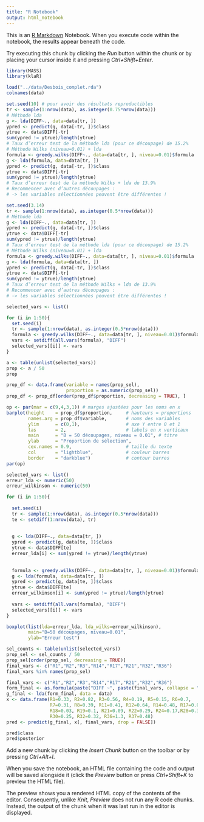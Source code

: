 ---
title: "R Notebook"
output: html_notebook
---

This is an [R Markdown](http://rmarkdown.rstudio.com) Notebook. When you execute code within the notebook, the results appear beneath the code. 

Try executing this chunk by clicking the *Run* button within the chunk or by placing your cursor inside it and pressing *Ctrl+Shift+Enter*. 

```{r}
library(MASS)
library(klaR)

load("../data/Desbois_complet.rda")
colnames(data)
```
```{r}
set.seed(10) # pour avoir des résultats reproductibles
tr <- sample(1:nrow(data), as.integer(0.75*nrow(data)))
# Méthode lda
g <- lda(DIFF~., data=data[tr, ])
ypred <- predict(g, data[-tr, ])$class
ytrue <- data$DIFF[-tr]
sum(ypred != ytrue)/length(ytrue)
# Taux d’erreur test de la méthode lda (pour ce découpage) de 15.2%
# Méthode Wilks (niveau=0.01) + lda
formula <- greedy.wilks(DIFF~., data=data[tr, ], niveau=0.01)$formula
g <- lda(formula, data=data[tr, ])
ypred <- predict(g, data[-tr, ])$class
ytrue <- data$DIFF[-tr]
sum(ypred != ytrue)/length(ytrue)
# Taux d’erreur test de la méthode Wilks + lda de 13.9%
# Recommencer avec d’autres découpages :
# -> les variables sélectionnées peuvent être différentes !
```
```{r}
set.seed(3.14)
tr <- sample(1:nrow(data), as.integer(0.5*nrow(data)))
# Méthode lda
g <- lda(DIFF~., data=data[tr, ])
ypred <- predict(g, data[-tr, ])$class
ytrue <- data$DIFF[-tr]
sum(ypred != ytrue)/length(ytrue)
# Taux d’erreur test de la méthode lda (pour ce découpage) de 15.2%
# Méthode Wilks (niveau=0.01) + lda
formula <- greedy.wilks(DIFF~., data=data[tr, ], niveau=0.01)$formula
g <- lda(formula, data=data[tr, ])
ypred <- predict(g, data[-tr, ])$class
ytrue <- data$DIFF[-tr]
sum(ypred != ytrue)/length(ytrue)
# Taux d’erreur test de la méthode Wilks + lda de 13.9%
# Recommencer avec d’autres découpages :
# -> les variables sélectionnées peuvent être différentes !
```
```{r}
selected_vars <- list()

for (i in 1:50){
  set.seed(i)
  tr <- sample(1:nrow(data), as.integer(0.5*nrow(data)))
  formula <- greedy.wilks(DIFF~., data=data[tr, ], niveau=0.01)$formula
  vars <- setdiff(all.vars(formula), "DIFF")
  selected_vars[[i]] <- vars
}

a <- table(unlist(selected_vars))
prop <- a / 50
prop
```
```{r}
prop_df <- data.frame(variable = names(prop_sel),
                      proportion = as.numeric(prop_sel))
prop_df <- prop_df[order(prop_df$proportion, decreasing = TRUE), ]

op <- par(mar = c(9,4,3,1)) # marges ajustées pour les noms en x
barplot(height    = prop_df$proportion,     # hauteurs = proportions
        names.arg = prop_df$variable,       # noms des variables
        ylim      = c(0,1),                 # axe Y entre 0 et 1
        las       = 2,                      # labels en x verticaux
        main      = "B = 50 découpages, niveau = 0.01", # titre
        ylab      = "Proportion de sélection",
        cex.names = 0.9,                    # taille du texte
        col       = "lightblue",            # couleur barres
        border    = "darkblue")             # contour barres
par(op)
```
```{r}
selected_vars <- list()
erreur_lda <- numeric(50) 
erreur_wilkinson <- numeric(50) 

for (i in 1:50){
  
  set.seed(i)
  tr <- sample(1:nrow(data), as.integer(0.5*nrow(data)))
  te <- setdiff(1:nrow(data), tr)
  
  
  g <- lda(DIFF~., data=data[tr, ])
  ypred <- predict(g, data[te, ])$class
  ytrue <- data$DIFF[te]
  erreur_lda[i] <- sum(ypred != ytrue)/length(ytrue)
  
  
  formula <- greedy.wilks(DIFF~., data=data[tr, ], niveau=0.01)$formula
  g <- lda(formula, data=data[tr, ])
  ypred <- predict(g, data[te, ])$class
  ytrue <- data$DIFF[te]
  erreur_wilkinson[i] <- sum(ypred != ytrue)/length(ytrue)
  
  vars <- setdiff(all.vars(formula), "DIFF")
  selected_vars[[i]] <- vars
}

boxplot(list(lda=erreur_lda, lda_wilks=erreur_wilkinson),
        main="B=50 découpages, niveau=0.01",
        ylab="Erreur test")

```


```{r}
sel_counts <- table(unlist(selected_vars))
prop_sel <- sel_counts / 50
prop_sel[order(prop_sel, decreasing = TRUE)]
final_vars <- c("R1","R2","R3","R14","R17","R21","R32","R36")
final_vars %in% names(prop_sel)
```
```{r}
final_vars <- c("R1","R2","R3","R14","R17","R21","R32","R36")
form_final <- as.formula(paste("DIFF ~", paste(final_vars, collapse = "+")))
g_final <- lda(form_final, data = data)
x <- data.frame(R1=0.33, R2=0.82, R3=0.56, R4=0.19, R5=0.15, R6=0.7,
                R7=0.31, R8=0.39, R11=0.41, R12=0.64, R14=0.48, R17=0.04,
                R18=0.03, R19=0.1, R21=0.09, R22=0.29, R24=0.17,R28=0.35,
                R30=0.25, R32=0.32, R36=1.3, R37=0.48)
pred <- predict(g_final, x[, final_vars, drop = FALSE])

pred$class      
pred$posterior  
```






Add a new chunk by clicking the *Insert Chunk* button on the toolbar or by pressing *Ctrl+Alt+I*.

When you save the notebook, an HTML file containing the code and output will be saved alongside it (click the *Preview* button or press *Ctrl+Shift+K* to preview the HTML file).

The preview shows you a rendered HTML copy of the contents of the editor. Consequently, unlike *Knit*, *Preview* does not run any R code chunks. Instead, the output of the chunk when it was last run in the editor is displayed.
